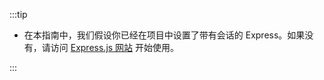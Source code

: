 :::tip

- 在本指南中，我们假设你已经在项目中设置了带有会话的 Express。如果没有，请访问 [Express.js 网站](https://expressjs.com/) 开始使用。

:::

